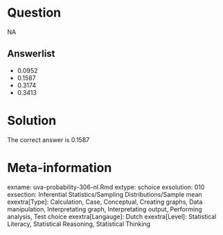 Question
========

NA

Answerlist
----------
* 0.0952
* 0.1587
* 0.3174
* 0.3413

Solution
========

The correct answer is  0.1587 

Meta-information
================
exname: uva-probability-306-nl.Rmd 
extype: schoice 
exsolution: 010 
exsection: Inferential Statistics/Sampling Distributions/Sample mean
exextra[Type]: Calculation, Case, Conceptual, Creating graphs, Data manipulation, Interpretating graph, Interpretating output, Performing analysis, Test choice 
exextra[Langauge]: Dutch 
exextra[Level]: Statistical Literacy, Statistical Reasoning, Statistical Thinking 
